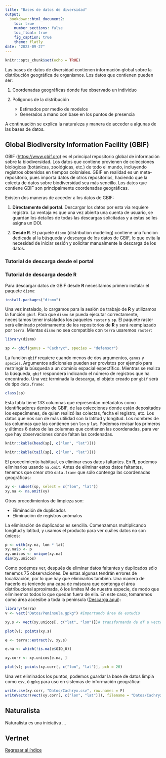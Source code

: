 ```yaml
---
title: "Bases de datos de diversidad"
output: 
  bookdown::html_document2:
    toc: true
    number_sections: false
    toc_float: true
    fig_caption: true
    theme: flatly
date: "2023-09-27"
---
```


```r
knitr::opts_chunk$set(echo = TRUE)
```

Las bases de datos de diversidad contienen información global sobre la distribución geográfica de organismos. Los datos que contienen pueden ser:

1. Coordenadas geográficas donde fue observado un individuo
2. Polígonos de la distribución

    - Estimados por medio de modelos
    - Generados a mano con base en los puntos de presencia

A continuación se explica la naturaleza y manera de acceder a algunas de las bases de datos.

## Global Biodiversity Information Facility (GBIF)

GBIF ([https://www.gbif.org](https://www.gbif.org)) es el principal repositorio global de información sobre la biodiversidad. Los datos que contiene provienen de colecciones biológicas (botánicas, zoológicas, etc.) de todo el mundo, incluyendo registros obtenidos en tiempos coloniales. GBIF en realidad es un meta-repositorio, pues importa datos de otros repositorios, haciendo que la colecta de datos sobre biodiversidad sea más sencillo. Los datos que contiene GBIF son principalmente coordenadas geográficas.

Existen dos maneras de acceder a los datos de GBIF:

1. **Directamente del portal**. Descargar los datos por esta vía requiere registro. La ventaja es que una vez abierta una cuenta de usuario, se guardan los detalles de todas las descargas solicitadas y a estas se les asigna un DOI.

2. **Desde R**. El paquete `dismo` (distribution modeling) contiene una función dedicada al la búsqueda y descarga de los datos de GBIF, lo que evita la necesidad de iniciar sesión y solicitar manualmente la descarga de los datos.

### Tutorial de descarga desde el portal

### Tutorial de descarga desde **R**

Para descargar datos de GBIF desde **R** necesitamos primero instalar el paquete `dismo`:

```r
install.packages("dismo")
```

Una vez instalado, lo cargamos para la sesión de trabajo de **R** y utilizamos la función `gbif`. Para que `dismo` se pueda ejecutar correctamente, necesitamos tener instalados los paquetes `raster` y `sp`. El paquete raster será eliminado próximamente de los repositorios de **R** y será reemplazado por `terra`. Mientas `dismo` no sea compatible con `terra` usaremos  `raster`:

```r
library(dismo)

sp <- gbif(genus = "Cachryx", species = "defensor")
```

La función `gbif` requiere cuando menos de dos argumentos, `genus` y `species`. Argumentos adicionales pueden ser provistos por ejemplo para restringir la búsqueda a un dominio espacial especfífico. Mientras se realiza la búsqueda, `gbif` responderá indicando el número de registros que ha encontrado. Una vez terminada la descarga, el objeto creado por `gbif` será de tipo  `data.frame`:

```r
class(sp)
```

Esta tabla tiene 133 columnas que representan metadatos como identificadores dentro de GBIF, de las colecciones donde están depositados los especímenes, de quien realizó las colectas, fecha el registro, etc. Los datos que nos son de más utilidad son la latitud y longitud. Los nombres de las columnas que las contienen son `lon` y `lat`. Podemos revisar los primeros y últimos 6 datos de las columnas que contienen las coordenadas, para ver que hay observaciones donde faltan las cordenadas.

```r
knitr::kable(head(sp[, c("lon", "lat")]))

knitr::kable(tail(sp[, c("lon", "lat")]))
```

El procedimiento habitual, es eliminar esos datos faltantes. En **R**, podemos eliminarlos usando `na.omit`. Antes de eliminar estos datos faltantes, tenemos que crear otro `data.frame` que sólo contenga las coordenadas geográficas:

```r
xy <- subset(sp, select = c("lon", "lat"))
xy.na <- na.omit(xy)
```

Otros procedimientos de limpieza son:

- Eliminación de duplicados
- Eliminación de registros anómalos

La eliminación de duplicados es sencilla. Comenzamos multiplicando longitud y latitud, y usamos el producto para ver cuáles datos no son únicos:

```r
p <- with(xy.na, lon * lat)
xy.na$p <- p
xy.unicos <- unique(xy.na)
dim(xy.unicos)
```

Como podemos ver, después de eliminar datos faltantes y duplicados sólo tenemos 75 observaciones. De estas algunas tendrán errores de localización, por lo que hay que eliminarlos también. Una manera de hacerlo es teniendo una capa de máscara que contenga el área distribucional aproximada, ó los límites M de nuestra especie, de modo que eliminemos todos lo que quedan fuera de ella. En este caso, tomaremos como área accesibe a toda la península ([Descarga aquí](Datos/Peninsula.gpkg)):

```r
library(terra)
v <- vect("Datos/Peninsula.gpkg") #Importando área de estudio

xy.s <- vect(xy.unicos[, c("lat", "lon")])# transformando de df a vector

plot(v); points(xy.s)
```


```r
e <- terra::extract(v, xy.s)

e.na <- which(!is.na(e$GID_0))

xy.corr <- xy.unicos[e.na, ]

plot(v); points(xy.corr[, c("lon", "lat")], pch = 20)
```

Una vez eliminados los puntos, podemos guardar la base de datos limpia como `csv`, ó `gpkg` para uso en sistemas de información geográfica:

```r
write.csv(xy.corr, "Datos/Cachryx.csv", row.names = F)
writeVector(vect(xy.corr[, c("lon", "lat")]), filename = "Datos/Cachryx", filetype = "GPKG")
```


## Naturalista

Naturalista es una iniciativa ...

## Vertnet

[Regresar al índice](index.html)